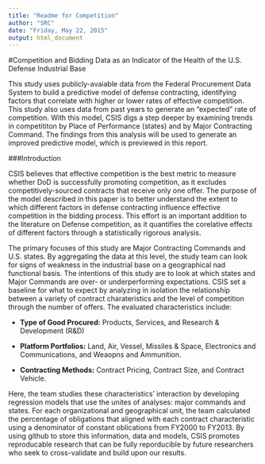 ```yaml
---
title: "Readme for Competition"
author: "SRC"
date: "Friday, May 22, 2015"
output: html_document
---
```


#Competition and Bidding Data as an Indicator of the Health of the U.S. Defense Industrial Base

This study uses publicly-avaiable data from the Federal Procurement Data System to build a predictive model of defense contracting, identifying factors that correlate with higher or lower rates of effective competition.  This study also uses data from past years to generate an "expected" rate of competition.  With this model, CSIS digs a step deeper by examining trends in competititon by Place of Performance (states) and by Major Contracting Command.  The findings from this analysis will be used to generate an improved predictive model, which is previewed in this report.  

###Introduction

CSIS believes that effective competition is the best metric to measure whether DoD is successfully promoting competition, as it excludes competitively-sourced contracts that receive only one offer.  The purpose of the model described in this paper is to better understand the extent to which different factors in defense contracting influence effective competition in the bidding process.  This effort is an important addition to the literature on Defense competition, as it quantifies the corelative effects of different factors through a statistically rigorous analysis.  

The primary focuses of this study are Major Contracting Commands and U.S. states.  By aggregating the data at this level, the study team can look for signs of weakness in the industrial base on a geographical nad functional basis.  The intentions of this study are to look at which states and Major Commands are over- or underperforming expectations.  CSIS set a baseline for what to expect by analyzing in isolation the relationship between a variety of contract charateristics and the level of competition through the number of offers. The evaluated characteristics include: 

- **Type of Good Procured:** Products, Services, and Research & Development (R&D)

- **Platform Portfolios:** Land, Air, Vessel, Missiles & Space, Electronics and Communications, and Weaopns and Ammunition.

- **Contracting Methods:** Contract Pricing, Contract Size, and Contract Vehicle.

Here, the team studies these characteristics' interaction by developing regression models that use the unites of analyses: major commands and states.  For each organizational and geographical unit, the team calculated the percentage of obligations that aligned with each contract characteristic using a denominator of constant oblications from FY2000 to FY2013.  By using github to store this information, data and models, CSIS promotes reproducable research that can be fully reporducible by future researchers who seek to cross-validate and build upon our results.




